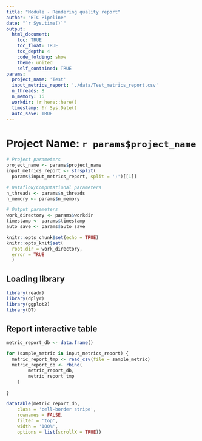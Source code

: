 ```yaml
---
title: "Module - Rendering quality report"
author: "BTC Pipeline"
date: "`r Sys.time()`"
output:
  html_document:
    toc: TRUE
    toc_float: TRUE
    toc_depth: 4
    code_folding: show
    theme: united
    self_contained: TRUE
params:
  project_name: 'Test'
  input_metrics_report: './data/Test_metrics_report.csv'
  n_threads: 8
  n_memory: 16
  workdir: !r here::here()
  timestamp: !r Sys.Date()
  auto_save: TRUE
---
```



# Project Name: `r params$project_name`

```r

# Project parameters 
project_name <- params$project_name
input_metrics_report <- strsplit(
  params$input_metrics_report, split = ';')[[1]]

# Dataflow/Computational parameters
n_threads <- params$n_threads
n_memory <- params$n_memory

# Output parameters
work_directory <- params$workdir
timestamp <- params$timestamp
auto_save <- params$auto_save

knitr::opts_chunk$set(echo = TRUE)
knitr::opts_knit$set(
  root.dir = work_directory,
  error = TRUE
  )

```

## Loading library

```r

library(readr)
library(dplyr)
library(ggplot2)
library(DT)

```

## Report interactive table

```r

metric_report_db <- data.frame()

for (sample_metric in input_metrics_report) {
  metric_report_tmp <- read_csv(file = sample_metric)
  metric_report_db <- rbind(
        metric_report_db,
        metric_report_tmp
    )

}

datatable(metric_report_db, 
    class = 'cell-border stripe',
    rownames = FALSE,
    filter = 'top',
    width = '100%', 
    options = list(scrollX = TRUE))

```
